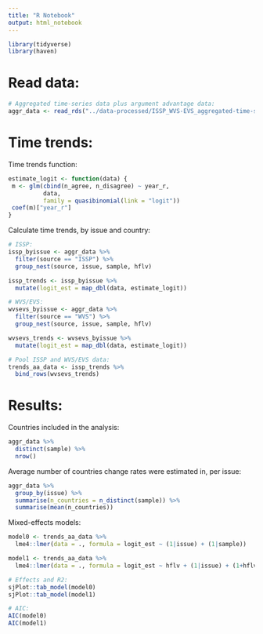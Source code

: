```yaml
---
title: "R Notebook"
output: html_notebook
---
```


```r

library(tidyverse)
library(haven)

```

# Read data:
```r

# Aggregated time-series data plus argument advantage data:
aggr_data <- read_rds("../data-processed/ISSP_WVS-EVS_aggregated-time-series-data-plus-aa-data_clean.rds")

```

# Time trends:

Time trends function:
```r

estimate_logit <- function(data) {
 m <- glm(cbind(n_agree, n_disagree) ~ year_r,
          data, 
          family = quasibinomial(link = "logit"))
 coef(m)["year_r"]
}

```

Calculate time trends, by issue and country:
```r

# ISSP:
issp_byissue <- aggr_data %>%
  filter(source == "ISSP") %>% 
  group_nest(source, issue, sample, hflv) 

issp_trends <- issp_byissue %>%
  mutate(logit_est = map_dbl(data, estimate_logit))

# WVS/EVS:
wvsevs_byissue <- aggr_data %>%
  filter(source == "WVS") %>% 
  group_nest(source, issue, sample, hflv) 

wvsevs_trends <- wvsevs_byissue %>%
  mutate(logit_est = map_dbl(data, estimate_logit))

# Pool ISSP and WVS/EVS data:
trends_aa_data <- issp_trends %>%
  bind_rows(wvsevs_trends)

```

# Results:

Countries included in the analysis:
```r

aggr_data %>% 
  distinct(sample) %>% 
  nrow()

```

Average number of countries change rates were estimated in, per issue:
```r

aggr_data %>% 
  group_by(issue) %>% 
  summarise(n_countries = n_distinct(sample)) %>% 
  summarise(mean(n_countries))

```

Mixed-effects models:
```r

model0 <- trends_aa_data %>% 
  lme4::lmer(data = ., formula = logit_est ~ (1|issue) + (1|sample))

model1 <- trends_aa_data %>% 
  lme4::lmer(data = ., formula = logit_est ~ hflv + (1|issue) + (1+hflv|sample))

# Effects and R2:
sjPlot::tab_model(model0)
sjPlot::tab_model(model1)

# AIC:
AIC(model0)
AIC(model1)

```












